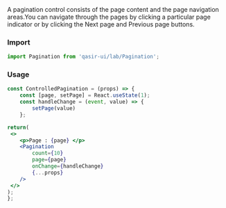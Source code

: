 
<Title> Controlled Pagination </Title>

<Subtitle>
A pagination control consists of the page content and the page navigation areas.You can navigate through the pages by clicking a particular page indicator or by clicking the Next page and Previous page buttons.
</Subtitle>

### Import

```js
import Pagination from 'qasir-ui/lab/Pagination';
```

### Usage
<ControlledPagination />

```jsx
const ControlledPagination = (props) => {
    const [page, setPage] = React.useState(1);
    const handleChange = (event, value) => {
        setPage(value)
    };

return(
 <>
    <p>Page : {page} </p>
    <Pagination 
        count={10} 
        page={page} 
        onChange={handleChange} 
        {...props}
    />
 </>
);
};
```